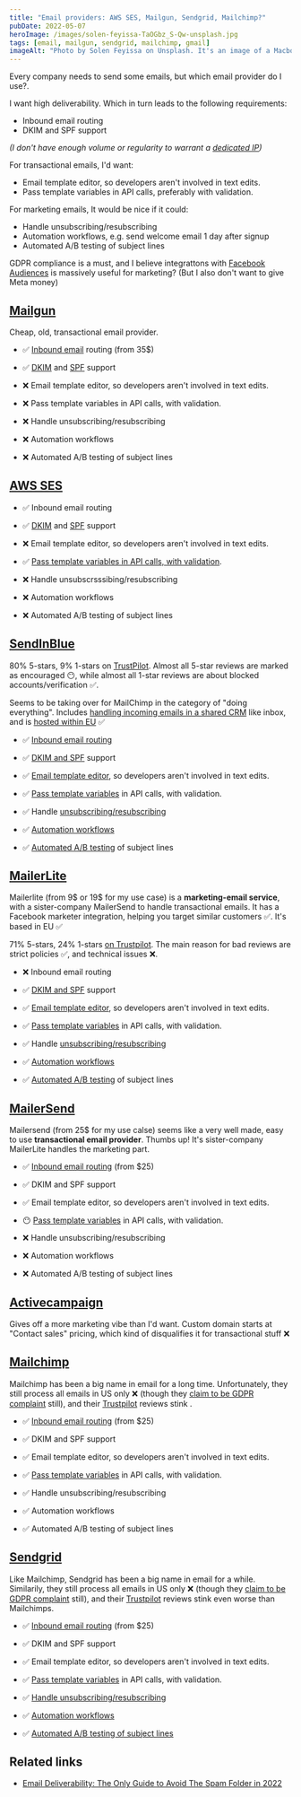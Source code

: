 ```yaml
---
title: "Email providers: AWS SES, Mailgun, Sendgrid, Mailchimp?"
pubDate: 2022-05-07
heroImage: /images/solen-feyissa-TaOGbz_S-Qw-unsplash.jpg
tags: [email, mailgun, sendgrid, mailchimp, gmail]
imageAlt: "Photo by Solen Feyissa on Unsplash. It's an image of a Macbook with Gmail open. The computer is placed on a cute carpet, giving a cozy feeling. Because carpets are cozy? Also, there's blankets in the background"
---
```


Every company needs to send some emails, but which email provider do I use?.

I want high deliverability. Which in turn leads to the following requirements:
- Inbound email routing
- DKIM and SPF support

_(I don't have enough volume or regularity to warrant a [dedicated IP](https://www.shiftparadigm.com/insights/dedicated-vs-shared-ip-how-they-affect-email-deliverability/))_

For transactional emails, I'd want:

- Email template editor, so developers aren't involved in text edits.
- Pass template variables in API calls, preferably with validation.

For marketing emails, It would be nice if it could:
- Handle unsubscribing/resubscribing
- Automation workflows, e.g. send welcome email 1 day after signup
- Automated A/B testing of subject lines


GDPR compliance is a must, and I believe integrattons with [Facebook Audiences](https://www.mailerlite.com/integrations/facebook-audiences)
is massively useful for marketing? (But I also don't want to give Meta money)

## [Mailgun](https://www.mailgun.com/pricing/)

Cheap, old, transactional email provider.

- ✅ [Inbound email](https://www.mailgun.com/products/send/inbound-routing/) routing (from 35$)
- ✅ [DKIM](https://www.mailgun.com/blog/deliverability/understanding-dkim-how-it-works/) and [SPF](https://www.mailgun.com/blog/deliverability/spf-records-basics/) support


- ❌ Email template editor, so developers aren't involved in text edits.
- ❌ Pass template variables in API calls, with validation.


- ❌ Handle unsubscribing/resubscribing
- ❌ Automation workflows
- ❌ Automated A/B testing of subject lines

## [AWS SES](https://aws.amazon.com/ses/)

- ✅ Inbound email routing
- ✅ [DKIM](https://docs.aws.amazon.com/ses/latest/dg/send-email-authentication-dkim.html) and [SPF](https://docs.aws.amazon.com/ses/latest/dg/send-email-authentication-spf.html) support


- ❌ Email template editor, so developers aren't involved in text edits.
- ✅ [Pass template variables in API calls, with validation](https://docs.aws.amazon.com/ses/latest/dg/send-personalized-email-api.html).


- ❌ Handle unsubscrsssibing/resubscribing
- ❌ Automation workflows
- ❌ Automated A/B testing of subject lines

## [SendInBlue](https://www.sendinblue.com/)

80% 5-stars, 9% 1-stars on [TrustPilot](https://no.trustpilot.com/review/www.sendinblue.com).
Almost all 5-star reviews are marked as encouraged 😶, while almost all 1-star reviews are about blocked accounts/verification ✅.

Seems to be taking over for MailChimp in the category of "doing everything".
Includes [handling incoming emails in a shared CRM](https://www.sendinblue.com/features/inbox/)
like inbox, and is [hosted within EU](https://www.sendinblue.com/api/) ✅

- ✅ [Inbound email routing](https://www.sendinblue.com/features/inbox/)
- ✅ [DKIM and SPF](https://help.sendinblue.com/hc/en-us/articles/208848209-Customise-your-DKIM-signature) support


- ✅ [Email template editor](https://help.sendinblue.com/hc/en-us/articles/360019787120), so developers aren't involved in text edits.
- ✅ [Pass template variables](https://developers.sendinblue.com/recipes/send-transactional-emails-in-nodejs) in API calls, with validation.


- ✅ Handle [unsubscribing/resubscribing](https://help.sendinblue.com/hc/en-us/articles/208772629)
- ✅ [Automation workflows](https://www.sendinblue.com/features/marketing-automation/)
- ✅ [Automated A/B testing](https://help.sendinblue.com/hc/en-us/articles/360001298940--Classic-design-Creating-A-B-test-email-campaigns) of subject lines

## [MailerLite](https://www.mailerlite.com/)

Mailerlite (from 9$ or 19$ for my use case) is a **marketing-email service**,
with a sister-company MailerSend to handle transactional emails. It has a Facebook
marketer integration, helping you target similar customers ✅. It's based in EU ✅

71% 5-stars, 24% 1-stars [on Trustpilot](https://no.trustpilot.com/review/mailerlite.com).
The main reason for bad reviews are strict policies ✅, and technical issues ❌.

- ❌ Inbound email routing
- ✅ [DKIM and SPF](https://www.mailerlite.com/help/how-to-verify-and-authenticate-your-domain#new/get-records-approved) support


- ✅ [Email template editor](https://www.mailerlite.com/video-tutorials/drag-and-drop-editor#classic), so developers aren't involved in text edits.
- ✅ [Pass template variables](hhttps://www.mailerlite.com/help/how-to-create-and-use-custom-fields) in API calls, with validation.


- ✅ Handle [unsubscribing/resubscribing](https://www.mailerlite.com/video-tutorials/customize-unsubscribe-page)
- ✅ [Automation workflows](https://www.mailerlite.com/features/automation)
- ✅ [Automated A/B testing](https://www.mailerlite.com/features/ab-testing) of subject lines

## [MailerSend](https://www.mailersend.com/)

Mailersend (from 25$ for my use calse) seems like a very well made, easy to use
**transactional email provider**. Thumbs up! It's sister-company MailerLite handles the marketing part.

- ✅ [Inbound email routing](https://www.mailersend.com/features/inbound-emails) (from $25)
- ✅ DKIM and SPF support


- ✅ Email template editor, so developers aren't involved in text edits.
- 😶 [Pass template variables](https://www.mailersend.com/features/dynamic-email-templates) in API calls, with validation.


- ❌ Handle unsubscribing/resubscribing
- ❌ Automation workflows
- ❌ Automated A/B testing of subject lines

## [Activecampaign](https://www.activecampaign.com/)

Gives off a more marketing vibe than I'd want.
Custom domain starts at "Contact sales" pricing, which kind of disqualifies it for transactional stuff ❌

## [Mailchimp](https://mailchimp.com/)

Mailchimp has been a big name in email for a long time. Unfortunately, they still
process all emails in US only ❌ (though they [claim to be GDPR complaint](https://mailchimp.com/help/mailchimp-european-data-transfers/) still),
and their [Trustpilot](https://no.trustpilot.com/review/www.mailchimp.com) reviews stink .

- ✅ [Inbound email routing](https://www.mailersend.com/features/inbound-emails) (from $25)
- ✅ DKIM and SPF support


- ✅ Email template editor, so developers aren't involved in text edits.
- ✅ [Pass template variables](https://www.mailersend.com/features/dynamic-email-templates) in API calls, with validation.


- ✅ Handle unsubscribing/resubscribing
- ✅ Automation workflows
- ✅ Automated A/B testing of subject lines

## [Sendgrid](https://www.trustpilot.com/review/sendgrid.com)

Like Mailchimp, Sendgrid has been a big name in email for a while. Similarily, they still
process all emails in US only ❌ (though they [claim to be GDPR complaint](https://sendgrid.com/resource/general-data-protection-regulation-2/) still),
and their [Trustpilot](https://no.trustpilot.com/review/www.sendgrid.com) reviews stink even worse than Mailchimps.

- ✅ [Inbound email routing](https://docs.sendgrid.com/for-developers/parsing-email/setting-up-the-inbound-parse-webhook) (from $25)
- ✅ DKIM and SPF support


- ✅ Email template editor, so developers aren't involved in text edits.
- ✅ [Pass template variables](https://www.mailersend.com/features/dynamic-email-templates) in API calls, with validation.


- ✅ [Handle unsubscribing/resubscribing](https://docs.sendgrid.com/ui/account-and-settings/tracking#subscription-tracking)
- ✅ [Automation workflows](https://sendgrid.com/solutions/email-marketing/automation/)
- ✅ [Automated A/B testing of subject lines](https://docs.sendgrid.com/ui/sending-email/a-b-testing)

## Related links
- [Email Deliverability: The Only Guide to Avoid The Spam Folder in 2022](https://moosend.com/blog/email-deliverability/)
